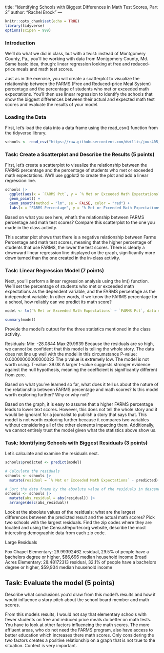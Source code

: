 title: "Identifying Schools with Biggest Differences in Math Test Scores, Part 2"
author: "Rachel Brock"
---

```r
knitr::opts_chunk$set(echo = TRUE)
library(tidyverse)
options(scipen = 999)
```

### Introduction

We'll do what we did in class, but with a twist: instead of Montgomery County, Pa., you'll be working with data from Montgomery County, Md. Same basic idea, though: linear regression looking at free and reduced-price meals and math test scores.

Just as in the exercise, you will create a scatterplot to visualize the relationship between the FARMS (Free and Reduced-price Meal System) percentage and the percentage of students who met or exceeded math expectations. You'll then use linear regression to identify the schools that show the biggest differences between their actual and expected math test scores and evaluate the results of your model.

### Loading the Data

First, let's load the data into a data frame using the read_csv() function from the tidyverse library.

```r
schools <- read_csv("https://raw.githubusercontent.com/dwillis/jour405_files/refs/heads/main/montgomery_md.csv")
```
### Task: Create a Scatterplot and Describe the Results (5 points)

First, let's create a scatterplot to visualize the relationship between the FARMS percentage and the percentage of students who met or exceeded math expectations. We'll use ggplot2 to create the plot and add a linear regression line.

```r
schools |>
  ggplot(aes(x = `FARMS Pct`, y = `% Met or Exceeded Math Expectations`)) +
  geom_point() +
  geom_smooth(method = "lm", se = FALSE, color = "red") +
  labs(x = "FARMS Percentage", y = "% Met or Exceeded Math Expectations", title = "Scatterplot of Math Expectations vs FARMS Percentage")
```
Based on what you see here, what's the relationship between FARMS percentage and math test scores? Compare this scatterplot to the one you made in the class activity.

This scatter plot shows that there is a negative relationship between Farms Percentage and math test scores, meaning that the higher percentage of students that use FARMS, the lower the test scores. There is clearly a downward linear regression line displayed on the graph, significantly more down turned than the one created in the in-class activity.


### Task: Linear Regression Model (7 points)

Next, you'll perform a linear regression analysis using the lm() function. We'll set the percentage of students who met or exceeded math expectations as the dependent variable, and the FARMS percentage as the independent variable. In other words, if we know the FARMS percentage for a school, how reliably can we predict its math score?

```r
model <- lm(`% Met or Exceeded Math Expectations` ~ `FARMS Pct`, data = schools)

summary(model)
```

Provide the model's output for the three statistics mentioned in the class activity.

Residuals: Min: -28.0844 Max:29.9939 Because the residuals are so high, we cannot be confident that this model is telling the whole story. The data does not line up well with the model in this circumstance
P-value: 0.00000000000000022 The p value is extremely low. The model is not worth using.
T-value: 39.08 A larger t-value suggests stronger evidence against the null hypothesis, meaning the coefficient is significantly different from zero. 



Based on what you've learned so far, what does it tell us about the nature of the relationship between FARMS percentage and math scores? Is this model worth exploring further? Why or why not?

Based on the graph, it is easy to assume that a higher FARMS percentage leads to lower text scores. However, this does not tell the whole story and it would be ignorant for a journalist to publish a story that says that. This model is not worth exploring further because it compares two variables without considering all of the other elements impacting them. Additionally, we cannot entirely trust the model given what the statistics above show us.

### Task: Identifying Schools with Biggest Residuals (3 points)

Let's calculate and examine the residuals next. 

```r
schools$predicted <- predict(model)

# Calculate the residuals
schools <- schools |> 
  mutate(residual = `% Met or Exceeded Math Expectations` - predicted)

# Sort the data frame by the absolute value of the residuals in descending order
schools <- schools |>
  mutate(abs_residual = abs(residual)) |>
  arrange(desc(abs_residual))

```

Look at the absolute values of the residuals; what are the largest differences between the predicted result and the actual math scores? Pick two schools with the largest residuals. Find the zip codes where they are located and using the CensusReporter.org website, describe the most interesting demographic data from each zip code.

Large Residuals

Fox Chapel Elementary: 29.99392462 residual, 29.5% of people have a bachelors degree or higher, $86,696 median household income 
Broad Acres Elementary: 28.48172313 residual, 32.1% of people have a bachelors degree or higher, $59,934 median household income

## Task: Evaluate the model (5 points)

Describe what conclusions you'd draw from this model's results and how it would influence a story pitch about the school board member and math scores.

From this models results, I would not say that elementary schools with fewer students on free and reduced price meals do better on math tests. You have to look at other factors influencing the math scores. The more affluent areas, who do not need the FARMS program, also have access to better education which increases there math scores. Only considering the two factors creates a positive relationship on a graph that is not true to the situation. Context is very important. 
